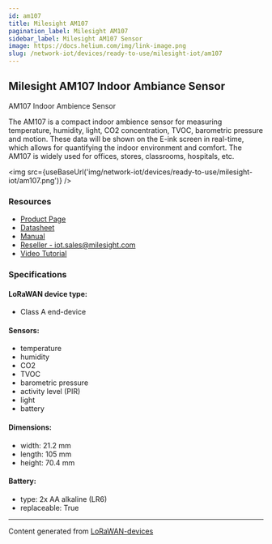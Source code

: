 ```yaml
---
id: am107
title: Milesight AM107
pagination_label: Milesight AM107
sidebar_label: Milesight AM107 Sensor
image: https://docs.helium.com/img/link-image.png
slug: /network-iot/devices/ready-to-use/milesight-iot/am107
---
```



<LegacyContentBanner />

## Milesight AM107 Indoor Ambiance Sensor

AM107 Indoor Ambience Sensor

The AM107 is a compact indoor ambience sensor for measuring temperature, humidity, light, CO2
concentration, TVOC, barometric pressure and motion. These data will be shown on the E-ink screen in
real-time, which allows for quantifying the indoor environment and comfort. The AM107 is widely used
for offices, stores, classrooms, hospitals, etc.

<img src={useBaseUrl('img/network-iot/devices/ready-to-use/milesight-iot/am107.png')} />

### Resources

- [Product Page](https://www.milesight-iot.com/lorawan/sensor/am100/)
- [Datasheet](https://resource.milesight-iot.com/milesight/document/am100-series-datasheet-en.pdf)
- [Manual](https://resource.milesight-iot.com/milesight/document/am100-series-user-guide-en.pdf)
- [Reseller - iot.sales@milesight.com](https://www.milesight-iot.com/contact-us/)
- [Video Tutorial](https://www.youtube.com/watch?v=lu90qeIkjC0&ab_channel=MilesightIoT)

### Specifications

#### LoRaWAN device type:

- Class A end-device

#### Sensors:

- temperature
- humidity
- CO2
- TVOC
- barometric pressure
- activity level (PIR)
- light
- battery

#### Dimensions:

- width: 21.2 mm
- length: 105 mm
- height: 70.4 mm

#### Battery:

- type: 2x AA alkaline (LR6)
- replaceable: True

---

Content generated from [LoRaWAN-devices](https://github.com/TheThingsNetwork/lorawan-devices)

